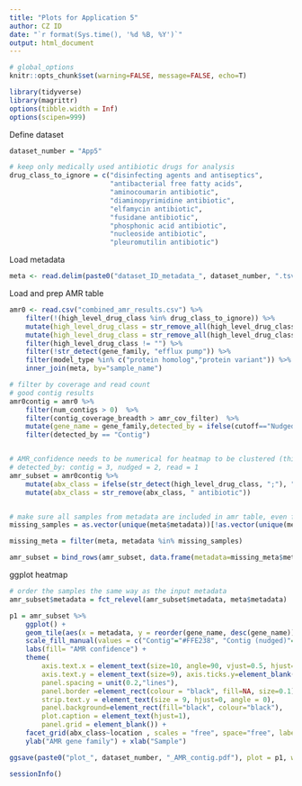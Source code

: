 ```yaml
---
title: "Plots for Application 5"
author: CZ ID
date: "`r format(Sys.time(), '%d %B, %Y')`"
output: html_document
---
```


```r
# global_options
knitr::opts_chunk$set(warning=FALSE, message=FALSE, echo=T)
```

```r
library(tidyverse)
library(magrittr)
options(tibble.width = Inf)
options(scipen=999)
```


Define dataset
```r
dataset_number = "App5"

# keep only medically used antibiotic drugs for analysis
drug_class_to_ignore = c("disinfecting agents and antiseptics",
                         "antibacterial free fatty acids",
                         "aminocoumarin antibiotic", 
                         "diaminopyrimidine antibiotic",
                         "elfamycin antibiotic",
                         "fusidane antibiotic",
                         "phosphonic acid antibiotic",
                         "nucleoside antibiotic", 
                         "pleuromutilin antibiotic") 
```



Load metadata
```r
meta <- read.delim(paste0("dataset_ID_metadata_", dataset_number, ".tsv")) %>% mutate(amr_cov_filter=10)
```



Load and prep AMR table
```r
amr0 <- read.csv("combined_amr_results.csv") %>% 
    filter(!(high_level_drug_class %in% drug_class_to_ignore)) %>% 
    mutate(high_level_drug_class = str_remove_all(high_level_drug_class, paste(drug_class_to_ignore, collapse = "|"))) %>% 
    mutate(high_level_drug_class = str_remove_all(high_level_drug_class, "^; | ;|; $")) %>% 
    filter(high_level_drug_class != "") %>% 
    filter(!str_detect(gene_family, "efflux pump")) %>% 
    filter(model_type %in% c("protein homolog","protein variant")) %>% 
    inner_join(meta, by="sample_name") 

# filter by coverage and read count
# good contig results
amr0contig = amr0 %>%     
    filter(num_contigs > 0)  %>%     
    filter(contig_coverage_breadth > amr_cov_filter)  %>% 
    mutate(gene_name = gene_family,detected_by = ifelse(cutoff=="Nudged", "Contig (nudged)", "Contig")) %>% 
    filter(detected_by == "Contig")


# AMR_confidence needs to be numerical for heatmap to be clustered (this is not used for this plot)
# detected_by: contig = 3, nudged = 2, read = 1
amr_subset = amr0contig %>% 
    mutate(abx_class = ifelse(str_detect(high_level_drug_class, ";"), "multiple drug classes", high_level_drug_class)) %>% 
    mutate(abx_class = str_remove(abx_class, " antibiotic")) 


# make sure all samples from metadata are included in amr table, even for those with no hits
missing_samples = as.vector(unique(meta$metadata))[!as.vector(unique(meta$metadata)) %in% (amr_subset$metadata)]

missing_meta = filter(meta, metadata %in% missing_samples)

amr_subset = bind_rows(amr_subset, data.frame(metadata=missing_meta$metadata, location=missing_meta$location)) 

```



ggplot heatmap
```r
# order the samples the same way as the input metadata
amr_subset$metadata = fct_relevel(amr_subset$metadata, meta$metadata)

p1 = amr_subset %>% 
    ggplot() +
    geom_tile(aes(x = metadata, y = reorder(gene_name, desc(gene_name)), fill = detected_by), color = "black", size=0.2) +
    scale_fill_manual(values = c("Contig"="#FFE238", "Contig (nudged)"="orange", "Read"="indianred1")) +
    labs(fill= "AMR confidence") + 
    theme(
        axis.text.x = element_text(size=10, angle=90, vjust=0.5, hjust=1), axis.ticks.x = element_blank(),
        axis.text.y = element_text(size=9), axis.ticks.y=element_blank(),
        panel.spacing = unit(0.2,"lines"),
        panel.border =element_rect(colour = "black", fill=NA, size=0.1),
        strip.text.y = element_text(size = 9, hjust=0, angle = 0),
        panel.background=element_rect(fill="black", colour="black"),
        plot.caption = element_text(hjust=1),
        panel.grid = element_blank()) +
    facet_grid(abx_class~location , scales = "free", space="free", labeller = label_wrap_gen(width=5)) +
    ylab("AMR gene family") + xlab("Sample")

ggsave(paste0("plot_", dataset_number, "_AMR_contig.pdf"), plot = p1, width = 8, height =8)
```



```r
sessionInfo()
```
